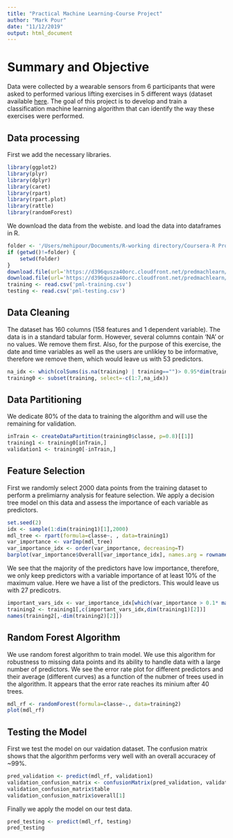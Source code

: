 ```yaml
---
title: "Practical Machine Learning-Course Project"
author: "Mark Pour"
date: "11/12/2019"
output: html_document
---
```



# Summary and Objective

Data were collected by a wearable sensors from 6 participants that were asked to performed various lifting exercises in 5 different ways (dataset available [here](http://web.archive.org/web/20161224072740/http:/groupware.les.inf.puc-rio.br/har). The goal of this project is to develop and train a classification machine learning algorithm that can identify the way these exercises were performed.

## Data processing 
First we add the necessary libraries.
```r
library(ggplot2)
library(plyr)
library(dplyr)
library(caret)
library(rpart)
library(rpart.plot)
library(rattle)
library(randomForest)
```
We download the data from the webiste. and load the data into dataframes in R.
```r
folder <- '/Users/mehipour/Documents/R-working directory/Coursera-R Programming/Course 8/Week 4'
if (getwd()!=folder) {
    setwd(folder)
}
download.file(url='https://d396qusza40orc.cloudfront.net/predmachlearn/pml-training.csv', destfile='pml-training.csv')
download.file(url='https://d396qusza40orc.cloudfront.net/predmachlearn/pml-testing.csv', destfile='pml-testing.csv')
training <- read.csv('pml-training.csv')
testing <- read.csv('pml-testing.csv')
```
## Data Cleaning
The dataset has 160 columns (158 features and 1 dependent variable). The data is in a standard tabular form. However, several columns contain 'NA' or no values. We remove them first. Also, for the purpose of this exercise, the date and time variables as well as the users are unlikley to be informative, therefore we remove them, which would leave us with 53 predictors. 
```r
na_idx <- which(colSums(is.na(training) | training=="")> 0.95*dim(training)[2])
training0 <- subset(training, select=-c(1:7,na_idx))
```

## Data Partitioning
We dedicate 80% of the data to training the algorithm and will use the remaining for validation.
```r
inTrain <- createDataPartition(training0$classe, p=0.8)[[1]]
training1 <- training0[inTrain,]
validation1 <- training0[-inTrain,]
```

## Feature Selection
First we randomly select 2000 data points from the training dataset to perform a prelimiarny analysis for feature selection. We apply a decision tree model on this data and assess the importance of each variable as predictors.
```r
set.seed(2)
idx <- sample(1:dim(training1)[1],2000)
mdl_tree <- rpart(formula=classe~. , data=training1)
var_importance <- varImp(mdl_tree) 
var_importance_idx <- order(var_importance, decreasing=T)
barplot(var_importance$Overall[var_importance_idx], names.arg = rownames(var_importance)[var_importance_idx], ylab='Variable Importance')
```
We see that the majority of the predictors have low importance, therefore, we only keep predictors with a variable importance of at least 10% of the maximum value. Here we have a list of the predictors. This would leave us with 27 predicotrs.

```r
important_vars_idx <- var_importance_idx[which(var_importance > 0.1* max(var_importance))]
training2 <- training1[,c(important_vars_idx,dim(training1)[2])]
names(training2[,-dim(training2)[2]])
```

## Random Forest Algorithm

We use random forest algorithm to train model. We use this algorithm for robustness to missing data points and its ability to handle data with a large number of predictors. We see the error rate plot for different predictors and their average (different curves) as a function of the nubmer of trees used in the algorithm. It appears that the error rate reaches its minium after 40 trees.

```r
mdl_rf <- randomForest(formula=classe~., data=training2)
plot(mdl_rf)
```

## Testing the Model

First we test the model on our vaidation dataset. The confusion matrix shows that the algorithm performs very well with an overall accuracey of ~99%.

```r
pred_validation <- predict(mdl_rf, validation1)
validation_confusion_matrix <- confusionMatrix(pred_validation, validation1$classe)
validation_confusion_matrix$table
validation_confusion_matrix$overall[1]
```

Finally we apply the model on our test data.

```r
pred_testing <- predict(mdl_rf, testing)
pred_testing
```

